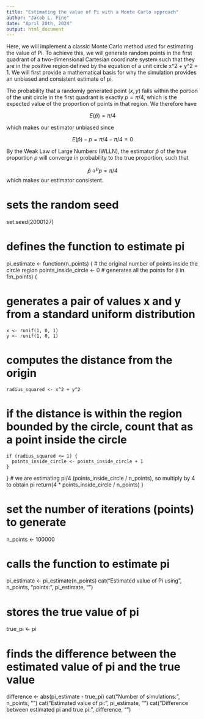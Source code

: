 ```yaml
---
title: "Estimating the value of Pi with a Monte Carlo approach"
author: "Jacob L. Fine"
date: "April 20th, 2024"
output: html_document
---
```


Here, we will implement a classic Monte Carlo method used for estimating the value of Pi.
To achieve this, we will generate random points in the first quadrant of a two-dimensional
Cartesian coordinate system such that they are in the positive region defined by the
equation of a unit circle x^2 + y^2 = 1. We will first provide a mathematical basis for 
why the simulation provides an unbiased and consistent estimate of pi.

The probability that a randomly generated point $(x,y)$ falls within the portion of the unit circle in the first quadrant is exactly $p=\pi/4$, which is the expected value of the proportion of points in that region. We therefore have

$$E(\hat{p}) = \pi/4$$

which makes our estimator unbiased since

$$E(\hat{p})-p= \pi/4 -\pi/4=0$$

By the Weak Law of Large Numbers (WLLN), the estimator $\hat{p}$ of the true proportion $p$ will converge in probability to the true proportion, such that

$$\hat{p} \rightarrow^p p=\pi/4$$
which makes our estimator consistent.


# sets the random seed
set.seed(2000127)

# defines the function to estimate pi
pi_estimate <- function(n_points) {
# the original number of points inside the circle region
  points_inside_circle <- 0
# generates all the points
  for (i in 1:n_points) {
  
# generates a pair of values x and y from a standard uniform distribution
    x <- runif(1, 0, 1)
    y <- runif(1, 0, 1)
# computes the distance from the origin
    radius_squared <- x^2 + y^2
# if the distance is within the region bounded by the circle, count that as a point inside the circle
    if (radius_squared <= 1) {
      points_inside_circle <- points_inside_circle + 1
    }
  }
# we are estimating pi/4 (points_inside_circle / n_points), so multiply by 4 to obtain pi
  return(4 * points_inside_circle / n_points)
}

# set the number of iterations (points) to generate
n_points <- 100000

# calls the function to estimate pi
pi_estimate <- pi_estimate(n_points)
cat("Estimated value of Pi using", n_points, "points:", pi_estimate, "\n")

# stores the true value of pi
true_pi <- pi

# finds the difference between the estimated value of pi and the true value
difference <- abs(pi_estimate - true_pi)
cat("Number of simulations:", n_points, "\n")
cat("Estimated value of pi:", pi_estimate, "\n")
cat("Difference between estimated pi and true pi:", difference, "\n")


